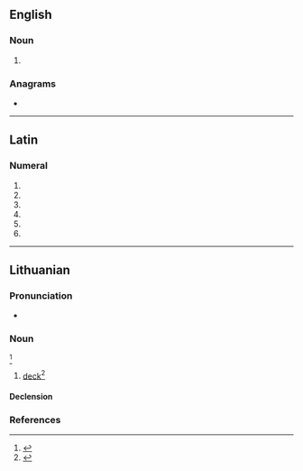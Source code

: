 {{also|Denis|dénis|Dênis}}
==English==

===Noun===
{{head|en|noun form}}

# {{plural of|deni|lang=en}}

===Anagrams===
* {{anagrams|en|a=deins|Sinde|dines|enids|nides|snide|snied}}

----

==Latin==

===Numeral===
{{la-num-form|dēnīs}}

# {{inflection of|dēnī||dat|m|p|lang=la}}
# {{inflection of|dēnī||dat|f|p|lang=la}}
# {{inflection of|dēnī||dat|n|p|lang=la}}
# {{inflection of|dēnī||abl|m|p|lang=la}}
# {{inflection of|dēnī||abl|n|p|lang=la}}
# {{inflection of|dēnī||abl|f|p|lang=la}}

----

==Lithuanian==
{{wikipedia|lang=lt}}

===Pronunciation===
* {{IPA|/ˈdʲæːnʲɪs/|lang=lt}}

===Noun===
{{lt-noun|head=dẽnis|m|dẽniai|2}}<ref>{{R:lt:DLKŽ1954}}</ref>

# [[deck]]<ref>{{R:lt:Martsinkyavitshute1993}}</ref>

====Declension====
{{lt-noun-m-is-1-2|den|dẽn}}

===References===
<references />
